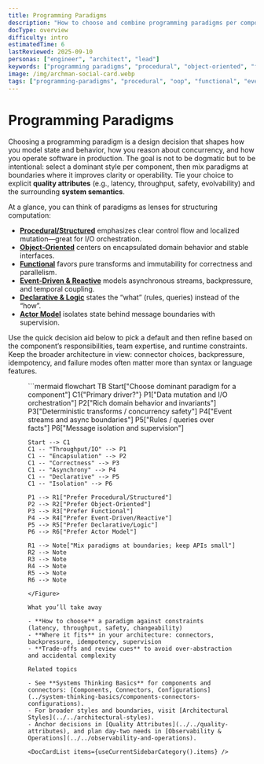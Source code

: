 ```yaml
---
title: Programming Paradigms
description: "How to choose and combine programming paradigms per component to meet quality attributes like latency, correctness, and evolvability."
docType: overview
difficulty: intro
estimatedTime: 6
lastReviewed: 2025-09-10
personas: ["engineer", "architect", "lead"]
keywords: ["programming paradigms", "procedural", "object-oriented", "functional", "event-driven", "reactive", "declarative", "logic programming", "actor model", "dataflow", "streams", "architecture", "quality attributes", "trade-offs", "concurrency", "immutability", "encapsulation"]
image: /img/archman-social-card.webp
tags: ["programming-paradigms", "procedural", "oop", "functional", "event-driven", "reactive", "declarative", "logic", "actor-model", "dataflow", "architecture", "quality-attributes", "trade-offs"]
---
```



<Head>
  <meta name="description" content="How to choose and combine programming paradigms per component to meet quality attributes like latency, correctness, and evolvability." />
  <meta property="og:title" content="Programming Paradigms" />
  <meta property="og:description" content="How to choose and combine programming paradigms per component to meet quality attributes like latency, correctness, and evolvability." />
  <meta property="og:image" content="https://archman.dev/img/archman-social-card.webp" />
  <meta name="twitter:card" content="summary_large_image" />
  <link rel="canonical" href="https://archman.dev/docs/foundational-concepts/programming-paradigms" />
  <script type="application/ld+json">{JSON.stringify({
    "@context": "https://schema.org",
    "@type": "Article",
    "headline": "Programming Paradigms",
    "description": "How to choose and combine programming paradigms per component to meet quality attributes like latency, correctness, and evolvability.",
    "image": "https://archman.dev/img/archman-social-card.webp",
    "keywords": [
      "programming paradigms","procedural","object-oriented","functional","event-driven","reactive","declarative","logic programming","actor model","dataflow","streams","architecture","quality attributes","trade-offs","concurrency","immutability","encapsulation"
    ],
    "author": {"@type":"Person","name":"Archman"},
    "dateModified": "2025-09-10"
  })}</script>
  <script type="application/ld+json">{JSON.stringify({
    "@context":"https://schema.org",
    "@type":"BreadcrumbList",
    "itemListElement":[
      {"@type":"ListItem","position":1,"name":"Foundational Concepts","item":"https://archman.dev/docs/foundational-concepts"},
      {"@type":"ListItem","position":2,"name":"Programming Paradigms","item":"https://archman.dev/docs/foundational-concepts/programming-paradigms"}
    ]
  })}</script>
</Head>

# Programming Paradigms

Choosing a programming paradigm is a design decision that shapes how you model state and behavior, how you reason about concurrency, and how you operate software in production. The goal is not to be dogmatic but to be intentional: select a dominant style per component, then mix paradigms at boundaries where it improves clarity or operability. Tie your choice to explicit **quality attributes** (e.g., latency, throughput, safety, evolvability) and the surrounding **system semantics**.

At a glance, you can think of paradigms as lenses for structuring computation:

- **[Procedural/Structured](./procedural-structured)** emphasizes clear control flow and localized mutation—great for I/O orchestration.
- **[Object‑Oriented](./object-oriented)** centers on encapsulated domain behavior and stable interfaces.
- **[Functional](./functional)** favors pure transforms and immutability for correctness and parallelism.
- **[Event‑Driven & Reactive](./event-driven-and-reactive)** models asynchronous streams, backpressure, and temporal coupling.
- **[Declarative & Logic](./declarative-and-logic)** states the “what” (rules, queries) instead of the “how”.
- **[Actor Model](./actor-model)** isolates state behind message boundaries with supervision.

Use the quick decision aid below to pick a default and then refine based on the component’s responsibilities, team expertise, and runtime constraints. Keep the broader architecture in view: connector choices, backpressure, idempotency, and failure modes often matter more than syntax or language features.

<Figure caption="A vertical decision aid to select a dominant paradigm per component.">
```mermaid
flowchart TB
    Start["Choose dominant paradigm for a component"]
    C1{"Primary driver?"}
    P1["Data mutation and I/O orchestration"]
    P2["Rich domain behavior and invariants"]
    P3["Deterministic transforms / concurrency safety"]
    P4["Event streams and async boundaries"]
    P5["Rules / queries over facts"]
    P6["Message isolation and supervision"]

    Start --> C1
    C1 -- "Throughput/IO" --> P1
    C1 -- "Encapsulation" --> P2
    C1 -- "Correctness" --> P3
    C1 -- "Asynchrony" --> P4
    C1 -- "Declarative" --> P5
    C1 -- "Isolation" --> P6

    P1 --> R1["Prefer Procedural/Structured"]
    P2 --> R2["Prefer Object‑Oriented"]
    P3 --> R3["Prefer Functional"]
    P4 --> R4["Prefer Event‑Driven/Reactive"]
    P5 --> R5["Prefer Declarative/Logic"]
    P6 --> R6["Prefer Actor Model"]

    R1 --> Note["Mix paradigms at boundaries; keep APIs small"]
    R2 --> Note
    R3 --> Note
    R4 --> Note
    R5 --> Note
    R6 --> Note
```
</Figure>

What you’ll take away

- **How to choose** a paradigm against constraints (latency, throughput, safety, changeability)
- **Where it fits** in your architecture: connectors, backpressure, idempotency, supervision
- **Trade‑offs and review cues** to avoid over‑abstraction and accidental complexity

Related topics

- See **Systems Thinking Basics** for components and connectors: [Components, Connectors, Configurations](../system-thinking-basics/components-connectors-configurations).
- For broader styles and boundaries, visit [Architectural Styles](../../architectural-styles).
- Anchor decisions in [Quality Attributes](../../quality-attributes), and plan day‑two needs in [Observability & Operations](../../observability-and-operations).

<DocCardList items={useCurrentSidebarCategory().items} />
